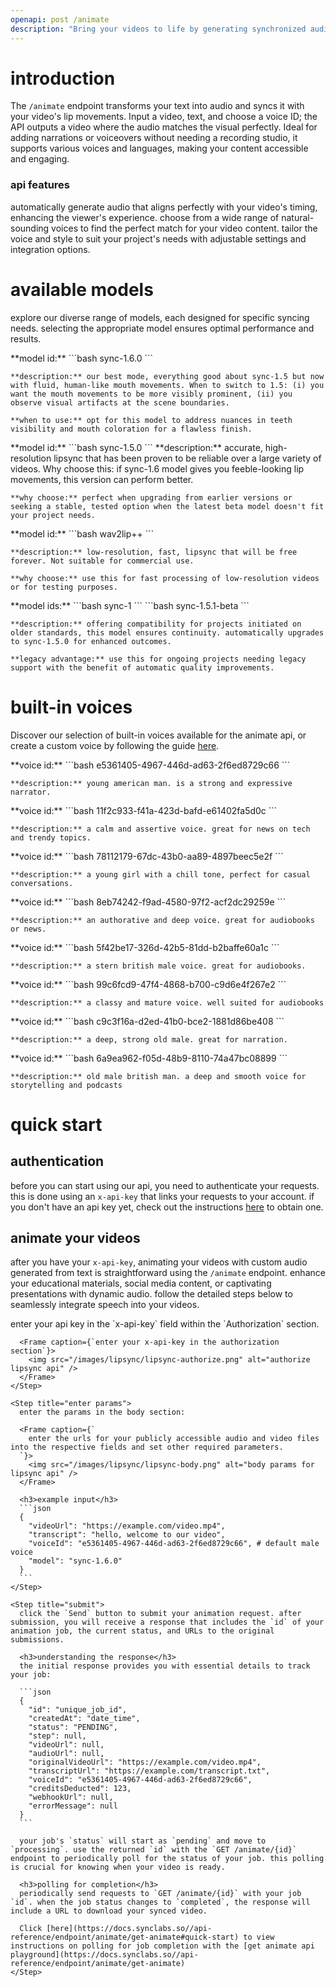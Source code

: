 ```yaml
---
openapi: post /animate
description: "Bring your videos to life by generating synchronized audio from text. Our /animate endpoint merges your specified voice with any video, ensuring the audio not only sounds natural but also matches perfectly with the video's timing and context."
---
```


# introduction
The `/animate` endpoint transforms your text into audio and syncs it with your video's lip movements. Input a video, text, and choose a voice ID; the API outputs a video where the audio matches the visual perfectly. Ideal for adding narrations or voiceovers without needing a recording studio, it supports various voices and languages, making your content accessible and engaging.

### api features

<Card title="synchronized audio generation" icon="rotate" iconType="duotone">
  automatically generate audio that aligns perfectly with your video's timing, enhancing the viewer's experience.
</Card>
<Card title="high-quality voices" icon="microphone-lines" iconType="duotone">
  choose from a wide range of natural-sounding voices to find the perfect match for your video content.
</Card>
<Card title="customizable integration" icon="puzzle-piece" iconType="duotone">
  tailor the voice and style to suit your project's needs with adjustable settings and integration options.
</Card>

# available models

explore our diverse range of models, each designed for specific syncing needs. selecting the appropriate model ensures optimal performance and results.

<AccordionGroup>
  <Accordion icon="star" title="sync-1.6.0 (top-tier sync)">
    **model id:** 
    ```bash 
    sync-1.6.0
    ```

    **description:** our best mode, everything good about sync-1.5 but now with fluid, human-like mouth movements. When to switch to 1.5: (i) you want the mouth movements to be more visibly prominent, (ii) you observe visual artifacts at the scene boundaries.

    **when to use:** opt for this model to address nuances in teeth visibility and mouth coloration for a flawless finish.
  </Accordion>

  <Accordion icon="circle-check" title="sync-1.5.0 (stable and tested)">
    **model id:** 
    ```bash 
    sync-1.5.0
    ```
    **description:** accurate, high-resolution lipsync that has been proven to be reliable over a large variety of videos. Why choose this: if sync-1.6 model gives you feeble-looking lip movements, this version can perform better.

    **why choose:** perfect when upgrading from earlier versions or seeking a stable, tested option when the latest beta model doesn't fit your project needs.
  </Accordion>

  <Accordion icon="bolt" title="wav2lip++ (fast and free to use)">
    **model id:** 
    ```bash
    wav2lip++
    ```

    **description:** low-resolution, fast, lipsync that will be free forever. Not suitable for commercial use.

    **why choose:** use this for fast processing of low-resolution videos or for testing purposes.
  </Accordion>

  <Accordion icon="box-archive" title="sync-1, sync-1.5.1-beta (legacy support)">
    **model ids:** 
    ```bash
    sync-1
    ```
     ```bash
    sync-1.5.1-beta
    ```

    **description:** offering compatibility for projects initiated on older standards, this model ensures continuity. automatically upgrades to sync-1.5.0 for enhanced outcomes.

    **legacy advantage:** use this for ongoing projects needing legacy support with the benefit of automatic quality improvements.
  </Accordion>
</AccordionGroup>

# built-in voices

Discover our selection of built-in voices available for the animate api, or create a custom voice by following the guide [here](https://docs.synclabs.so//api-reference/endpoint/voices/post-voice).

<AccordionGroup>
  <Accordion icon="volume-high" title="default male">
    **voice id:** 
    ```bash 
    e5361405-4967-446d-ad63-2f6ed8729c66
    ```

    **description:** young american man. is a strong and expressive narrator.
  </Accordion>
  <Accordion icon="volume-high" title="young american male">
    **voice id:** 
    ```bash 
    11f2c933-f41a-423d-bafd-e61402fa5d0c
    ```

    **description:** a calm and assertive voice. great for news on tech and trendy topics.
  </Accordion>
  <Accordion icon="volume-high" title="young american female">
    **voice id:** 
    ```bash 
    78112179-67dc-43b0-aa89-4897beec5e2f
    ```

    **description:** a young girl with a chill tone, perfect for casual conversations.
  </Accordion>
  <Accordion icon="volume-high" title="middle-aged american male">
    **voice id:** 
    ```bash 
    8eb74242-f9ad-4580-97f2-acf2dc29259e
    ```

    **description:** an authorative and deep voice. great for audiobooks or news.
  </Accordion>
  <Accordion icon="volume-high" title="middle-aged british male">
    **voice id:** 
    ```bash 
    5f42be17-326d-42b5-81dd-b2baffe60a1c
    ```

    **description:** a stern british male voice. great for audiobooks.
  </Accordion>
  <Accordion icon="volume-high" title="middle-aged british female">
    **voice id:** 
    ```bash 
    99c6fcd9-47f4-4868-b700-c9d6e4f267e2
    ```

    **description:** a classy and mature voice. well suited for audiobooks
  </Accordion>
  <Accordion icon="volume-high" title="old american male">
    **voice id:** 
    ```bash 
    c9c3f16a-d2ed-41b0-bce2-1881d86be408
    ```

    **description:** a deep, strong old male. great for narration.
  </Accordion>
  <Accordion icon="volume-high" title="old british male">
    **voice id:** 
    ```bash 
    6a9ea962-f05d-48b9-8110-74a47bc08899
    ```

    **description:** old male british man. a deep and smooth voice for storytelling and podcasts
  </Accordion>
</AccordionGroup>

# quick start

## authentication
before you can start using our api, you need to authenticate your requests. this is done using an `x-api-key` that links your requests to your account. if you don't have an api key yet, check out the instructions [here](https://docs.synclabs.so//api-reference/quickstart#generate-an-api-key) to obtain one.

## animate your videos

after you have your `x-api-key`, animating your videos with custom audio generated from text is straightforward using the `/animate` endpoint. enhance your educational materials, social media content, or captivating presentations with dynamic audio. follow the detailed steps below to seamlessly integrate speech into your videos.

<AccordionGroup>
  <Accordion icon="book" title="animate your video via the api playground">
  <Steps>
    <Step title="authorize">
      enter your api key in the `x-api-key` field within the `Authorization` section.

      <Frame caption={`enter your x-api-key in the authorization section`}>
        <img src="/images/lipsync/lipsync-authorize.png" alt="authorize lipsync api" />
      </Frame>
    </Step>
    
    <Step title="enter params">
      enter the params in the body section:
      
      <Frame caption={`
        enter the urls for your publicly accessible audio and video files into the respective fields and set other required parameters.
      `}>
        <img src="/images/lipsync/lipsync-body.png" alt="body params for lipsync api" />
      </Frame>

      <h3>example input</h3>
      ```json
      {
        "videoUrl": "https://example.com/video.mp4",
        "transcript": "hello, welcome to our video", 
        "voiceId": "e5361405-4967-446d-ad63-2f6ed8729c66", # default male voice
        "model": "sync-1.6.0"
      }
      ```
    </Step>

    <Step title="submit">
      click the `Send` button to submit your animation request. after submission, you will receive a response that includes the `id` of your animation job, the current status, and URLs to the original submissions.

      <h3>understanding the response</h3>
      the initial response provides you with essential details to track your job:

      ```json
      {
        "id": "unique_job_id",
        "createdAt": "date_time",
        "status": "PENDING",
        "step": null,
        "videoUrl": null,
        "audioUrl": null,
        "originalVideoUrl": "https://example.com/video.mp4",
        "transcriptUrl": "https://example.com/transcript.txt",
        "voiceId": "e5361405-4967-446d-ad63-2f6ed8729c66",
        "creditsDeducted": 123,
        "webhookUrl": null,
        "errorMessage": null
      }
      ```

      your job's `status` will start as `pending` and move to `processing`. use the returned `id` with the `GET /animate/{id}` endpoint to periodically poll for the status of your job. this polling is crucial for knowing when your video is ready.

      <h3>polling for completion</h3>
      periodically send requests to `GET /animate/{id}` with your job `id`. when the job status changes to `completed`, the response will include a URL to download your synced video.

      Click [here](https://docs.synclabs.so//api-reference/endpoint/animate/get-animate#quick-start) to view instructions on polling for job completion with the [get animate api playground](https://docs.synclabs.so//api-reference/endpoint/animate/get-animate)
    </Step>
    
  </Steps>

  </Accordion>
</AccordionGroup>

